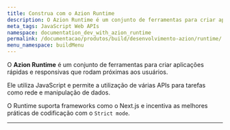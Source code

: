 ```yaml
---
title: Construa com o Azion Runtime
description: O Azion Runtime é um conjunto de ferramentas para criar aplicações rápidas e responsivas que rodam próximas aos usuários.
meta_tags: JavaScript Web APIs
namespace: documentation_dev_with_azion_runtime
permalink: /documentacao/produtos/build/desenvolvimento-azion/runtime/
menu_namespace: buildMenu
---
```



<LinkButton link="/pt-br/documentacao/runtime/visao-geral/" label="vá para a documentação de referência do azion runtime" outlined />

O **Azion Runtime** é um conjunto de ferramentas para criar aplicações rápidas e responsivas que rodam próximas aos usuários.

Ele utiliza JavaScript e permite a utilização de várias APIs para tarefas como rede e manipulação de dados.

O Runtime suporta frameworks como o Next.js e incentiva as melhores práticas de codificação com o `Strict mode`.


---

